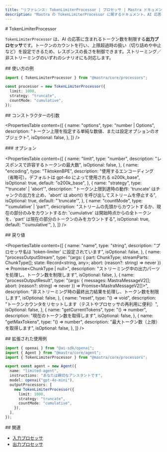 ```yaml
---
title: "リファレンス: TokenLimiterProcessor | プロセッサ | Mastra ドキュメント"
description: "Mastra の TokenLimiterProcessor に関するドキュメント。AI 応答のトークン数を制限します。"
---
```


<div id="tokenlimiterprocessor">
  # TokenLimiterProcessor
</div>

`TokenLimiterProcessor` は、AI の応答に含まれるトークン数を制限する**出力プロセッサ**です。トークンのカウントを行い、上限超過時の扱い（切り詰めや中止など）を設定できるため、レスポンスの長さを制御できます。ストリーミング／非ストリーミングのいずれのシナリオにも対応します。

<div id="usage-example">
  ## 使い方の例
</div>

```typescript copy
import { TokenLimiterProcessor } from "@mastra/core/processors";

const processor = new TokenLimiterProcessor({
  limit: 1000,
  strategy: "truncate",
  countMode: "cumulative",
});
```


<div id="constructor-parameters">
  ## コンストラクターの引数
</div>

<PropertiesTable
  content={[
    {
      name: "options",
      type: "number | Options",
      description:
        "トークン上限を指定する単純な数値、または設定オプションのオブジェクト",
      isOptional: false,
    },
  ]}
/>

<div id="options">
  ### オプション
</div>

<PropertiesTable
  content={[
    {
      name: "limit",
      type: "number",
      description: "レスポンスで許容するトークンの最大数",
      isOptional: false,
    },
    {
      name: "encoding",
      type: "TiktokenBPE",
      description:
        "使用するエンコーディング（省略可）。デフォルトは gpt-4o によって使用される o200k_base",
      isOptional: true,
      default: "o200k_base",
    },
    {
      name: "strategy",
      type: "'truncate' | 'abort'",
      description:
        "トークン上限到達時の動作: 'truncate' はチャンクの出力を止め、'abort' は abort() を呼び出してストリームを停止する",
      isOptional: true,
      default: "'truncate'",
    },
    {
      name: "countMode",
      type: "'cumulative' | 'part'",
      description:
        "ストリームの先頭からカウントするか、現在の部分のみをカウントするか: 'cumulative' は開始時点からの全トークンを、'part' は現在の部分のトークンのみをカウントする",
      isOptional: true,
      default: "'cumulative'",
    },
  ]}
/>

<div id="returns">
  ## 戻り値
</div>

<PropertiesTable
  content={[
    {
      name: "name",
      type: "string",
      description: "プロセッサ名は 'token-limiter' に設定されています",
      isOptional: false,
    },
    {
      name: "processOutputStream",
      type: "(args: { part: ChunkType; streamParts: ChunkType[]; state: Record<string, any>; abort: (reason?: string) => never }) => Promise<ChunkType | null>",
      description:
        "ストリーミング中の出力パーツを処理し、トークン数を制限します",
      isOptional: false,
    },
    {
      name: "processOutputResult",
      type: "(args: { messages: MastraMessageV2[]; abort: (reason?: string) => never }) => Promise<MastraMessageV2[]>",
      description:
        "非ストリーミング時の最終出力結果を処理し、トークン数を制限します",
      isOptional: false,
    },
    {
      name: "reset",
      type: "() => void",
      description:
        "トークンカウンタをリセットします（テストやプロセッサの再利用に便利）",
      isOptional: false,
    },
    {
      name: "getCurrentTokens",
      type: "() => number",
      description: "現在のトークン数を取得します",
      isOptional: false,
    },
    {
      name: "getMaxTokens",
      type: "() => number",
      description: "最大トークン数（上限）を取得します",
      isOptional: false,
    },
  ]}
/>

<div id="extended-usage-example">
  ## 拡張された使用例
</div>

```typescript title="src/mastra/agents/limited-agent.ts" showLineNumbers copy
import { openai } from "@ai-sdk/openai";
import { Agent } from "@mastra/core/agent";
import { TokenLimiterProcessor } from "@mastra/core/processors";

export const agent = new Agent({
  name: "limited-agent",
  instructions: "あなたは親切なアシスタントです",
  model: openai("gpt-4o-mini"),
  outputProcessors: [
    new TokenLimiterProcessor({
      limit: 1000,
      strategy: "truncate",
      countMode: "cumulative",
    }),
  ],
});
```


<div id="related">
  ## 関連
</div>

- [入力プロセッサ](/docs/agents/guardrails)
- [出力プロセッサ](/docs/agents/guardrails)